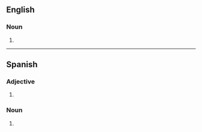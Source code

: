 ==English==

===Noun===
{{head|en|noun form}}

# {{plural of|en|zorro}}

----

==Spanish==

===Adjective===
{{head|es|adjective form|g=m-p}}

# {{es-adj form of|zorro|m|pl}}

===Noun===
{{head|es|noun plural form|g=m-p}}

# {{inflection of|es|zorro||m|p}}